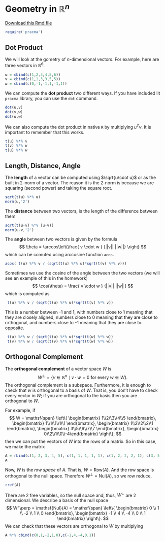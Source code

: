 

# Geometry in $\mathbb{R}^n$

[Download this Rmd file](https://github.com/Tom-Halverson/math236_s21/blob/main/10-geometry.Rmd)

```r
require('pracma')
```


## Dot Product

We will look at the gometry of $n$-dimensional vectors. For example, here are three vectors in $\mathbb{R}^6$.
```r
u = cbind(c(1,2,3,4,5,6))
v = cbind(c(1,1,3,3,5,5))
w = cbind(c(0,-1,-1,1,-1,1))
```

We can compute the **dot product** two different ways. If you have included lit `pracma` library, you can use the `dot` command. 
```r
dot(u,v)
dot(v,w)
dot(u,w)
```

We can also compute the dot product in native `R` by multiplying $u^T v$. It is important to remember that this works.

```r
t(u) %*% v
t(v) %*% w
t(u) %*% w
```
## Length, Distance, Angle

The **length** of a vector can be computed using $\sqrt{u\cdot u}$ or as the built in 2-norm of a vector. The reason it is the 2-norm is because we are squaring (second power) and taking the square root.
```r
sqrt(t(u) %*% u)
norm(u,'2')
```

The **distance** between two vectors, is the length of the difference between them
```r
sqrt(t(u-v) %*% (u-v))
norm(u-v,'2')
```
The **angle** between two vectors is given by the formula
$$
\theta  = \arccos\left(\frac{ v \cdot w } {||v|| ||w||} \right)
$$
which can be comuted using arccosine function `acos`.
```r
acos( t(u) %*% v / (sqrt(t(u) %*% u)*sqrt(t(v) %*% v)))
```
Sometimes we use the cosine of the angle between the two vectors (we will see an example of this in the homework)
$$
\cos(\theta)  = \frac{ v \cdot w } {||v|| ||w||}
$$
which is computed as
```r
 t(u) %*% v / (sqrt(t(u) %*% u)*sqrt(t(v) %*% v))
```
This is a number between -1 and 1, with numbers close to 1 meaning that they are closely aligned, numbers close to 0 meaning that they are close to orthogonal, and numbers close to -1 meaning that they are close to opposite.
```r
 t(u) %*% w / (sqrt(t(u) %*% u)*sqrt(t(w) %*% w))
 t(v) %*% w / (sqrt(t(v) %*% v)*sqrt(t(w) %*% w))
```

## Orthogonal Complement

The **orthogonal complement** of a vector space $W$ is 
$$
W^\perp = \left\{ v \in \mathbb{R}^n \mid v \cdot w = 0 \text{ for every } w \in W \right\}.
$$
The orthogonal complement is a subspace. Furthermore, it is enough to check that $w$ is orthogonal to a basis of $W$. Tnat is, you don't have to check every vector in $W$; if you are orthogonal to the basis then you are orthogonal to $W$.

For example, if 
$$
W = \mathsf{span} \left\{ 
\begin{bmatrix} 1\\2\\3\\4\\5 \end{bmatrix},
\begin{bmatrix} 1\\1\\1\\1\\1 \end{bmatrix},
\begin{bmatrix} 1\\2\\2\\2\\1 \end{bmatrix},
\begin{bmatrix} 3\\5\\6\\7\\7 \end{bmatrix},
\begin{bmatrix} 0\\2\\1\\0\\-4\end{bmatrix}
\right\},
$$
then we can put the vectors of $W$ into the rows of a matrix. So in this case, we make the matrix
```r
A = rbind(c(1, 2, 3, 4, 5), c(1, 1, 1, 1, 1), c(1, 2, 2, 2, 1), c(3, 5, 6, 7, 7), c(0, 2, 1, 0, -4))
A
```
Now, $W$ is the *row space* of $A$. That is, $W = \mathsf{Row}(A)$. And the row space is orthogonal to the null space. Therefore $W^\perp = \mathsf{Nul}(A)$, so we row reduce,
```r
rref(A)
```
There are 2 free variables, so the null space and, thus, $W^\perp$ are 2 dimensional. We describe a basis of the null space
$$
W^\perp = \mathsf{Nul}(A) = \mathsf{span} \left\{
\begin{bmatrix} 0 \\ 1 \\ -2 \\ 1 \\ 0 \end{bmatrix},
\begin{bmatrix} -1 \\ 4 \\ -4 \\ 0 \\ 1 \end{bmatrix}
\right\}.
$$
We can check that these vectors are orthogonal to $W$ by multiplying
```r
A %*% cbind(c(0,1,-2,1,0),c(-1,4,-4,0,1))
```


